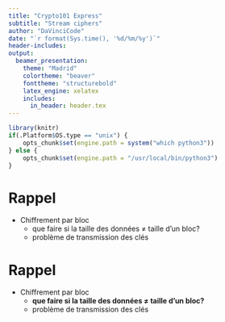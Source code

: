```yaml
---
title: "Crypto101 Express"
subtitle: "Stream ciphers"
author: "DaVinciCode"
date: "`r format(Sys.time(), '%d/%m/%y')`"
header-includes:
output:
  beamer_presentation:
    theme: "Madrid"
    colortheme: "beaver"
    fonttheme: "structurebold"
    latex_engine: xelatex
    includes:
      in_header: header.tex
---
```


```r
library(knitr)
if(.Platform$OS.type == "unix") {
	opts_chunk$set(engine.path = system("which python3"))
} else {
	opts_chunk$set(engine.path = "/usr/local/bin/python3")
}
```

# Rappel

- Chiffrement par bloc
  - que faire si la taille des données $\neq$ taille d'un bloc?
  - problème de transmission des clés

# Rappel

- Chiffrement par bloc
  - **que faire si la taille des données $\neq$ taille d'un bloc?**
  - problème de transmission des clés
